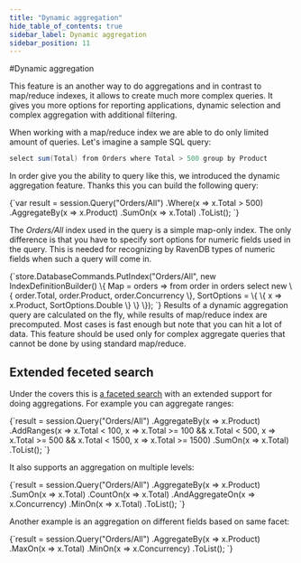```yaml
---
title: "Dynamic aggregation"
hide_table_of_contents: true
sidebar_label: Dynamic aggregation
sidebar_position: 11
---
```



#Dynamic aggregation

This feature is an another way to do aggregations and in contrast to map/reduce indexes, it allows to create much more complex queries. It gives you more options for reporting applications,
dynamic selection and complex aggregation with additional filtering. 

When working with a map/reduce index we are able to do only limited amount of queries. Let's imagine a sample SQL query:

```csharp 
select sum(Total) from Orders where Total > 500 group by Product
```

In order give you the ability to query like this, we introduced the dynamic aggregation feature. Thanks this you can build the following query:

<TabItem value="dynamic_aggregation_1" label="dynamic_aggregation_1">
<CodeBlock language="csharp">
{`var result = session.Query<Order>("Orders/All")
                    .Where(x => x.Total > 500)
                    .AggregateBy(x => x.Product)
						.SumOn(x => x.Total)
                    .ToList();
`}
</CodeBlock>
</TabItem>

The _Orders/All_ index used in the query is a simple map-only index. The only difference is that you have to specify sort options for numeric fields used in the query. This is needed
for recognizing by RavenDB types of numeric fields when such a query will come in.

<TabItem value="dynamic_aggregation_index_def" label="dynamic_aggregation_index_def">
<CodeBlock language="csharp">
{`store.DatabaseCommands.PutIndex("Orders/All", new IndexDefinitionBuilder<Order>()
\{
	Map = orders => from order in orders
					select new
					\{
						order.Total,
						order.Product,
						order.Concurrency
					\},
	SortOptions = \{ \{ x => x.Product, SortOptions.Double \} \}
\});
`}
</CodeBlock>
</TabItem>

<Admonition type="note" title="Note">
Results of a dynamic aggregation query are calculated on the fly, while results of map/reduce index are precomputed. Most cases is fast enough but note that you can hit a lot of data. This feature should be used only for complex aggregate queries that cannot be done by using standard map/reduce.
</Admonition>

## Extended feceted search

Under the covers this is [a faceted search](../faceted-search.mdx) with an extended support for doing aggregations. For example you can aggregate ranges:

<TabItem value="dynamic_aggregation_range" label="dynamic_aggregation_range">
<CodeBlock language="csharp">
{`result = session.Query<Order>("Orders/All")
                .AggregateBy(x => x.Product)
                .AddRanges(x => x.Total < 100,
                           x => x.Total >= 100 && x.Total < 500,
                           x => x.Total >= 500 && x.Total < 1500,
                           x => x.Total >= 1500)
                .SumOn(x => x.Total)
                .ToList();
`}
</CodeBlock>
</TabItem>

It also supports an aggregation on multiple levels:

<TabItem value="dynamic_aggregation_multiple_items" label="dynamic_aggregation_multiple_items">
<CodeBlock language="csharp">
{`result = session.Query<Order>("Orders/All")
                .AggregateBy(x => x.Product)
					.SumOn(x => x.Total)
					.CountOn(x => x.Total)
                .AndAggregateOn(x => x.Concurrency)
					.MinOn(x => x.Total)
                .ToList();
`}
</CodeBlock>
</TabItem>

Another example is an aggregation on different fields based on same facet:

<TabItem value="dynamic_aggregation_different_fieldss" label="dynamic_aggregation_different_fieldss">
<CodeBlock language="csharp">
{`result = session.Query<Order>("Orders/All")
                .AggregateBy(x => x.Product)
					.MaxOn(x => x.Total)
					.MinOn(x => x.Concurrency)
				.ToList();
`}
</CodeBlock>
</TabItem>